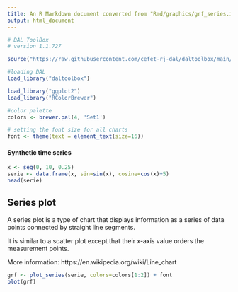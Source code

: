 ```yaml
---
title: An R Markdown document converted from "Rmd/graphics/grf_series.ipynb"
output: html_document
---
```


```r
# DAL ToolBox
# version 1.1.727

source("https://raw.githubusercontent.com/cefet-rj-dal/daltoolbox/main/jupyter.R")

#loading DAL
load_library("daltoolbox") 
```

```r
load_library("ggplot2")
load_library("RColorBrewer")

#color palette
colors <- brewer.pal(4, 'Set1')

# setting the font size for all charts
font <- theme(text = element_text(size=16))
```

#### Synthetic time series

```r
x <- seq(0, 10, 0.25)
serie <- data.frame(x, sin=sin(x), cosine=cos(x)+5)
head(serie)
```

## Series plot

A series plot is a type of chart that displays information as a series of data points connected by straight line segments. 

It is similar to a scatter plot except that their x-axis value orders the measurement points.

More information: https://en.wikipedia.org/wiki/Line_chart

```r
grf <- plot_series(serie, colors=colors[1:2]) + font
plot(grf)
```


